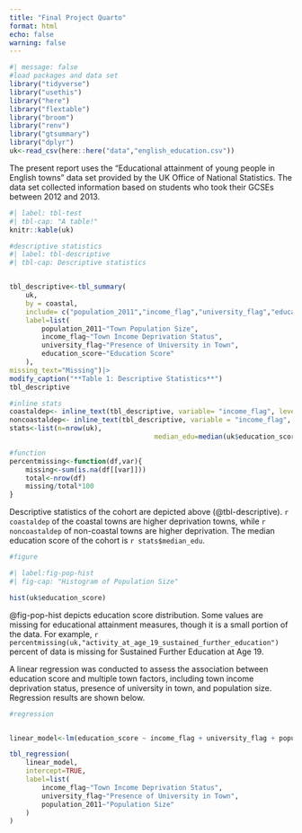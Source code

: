 ```yaml
---
title: "Final Project Quarto"
format: html
echo: false
warning: false
---
```


```r
#| message: false
#load packages and data set
library("tidyverse")
library("usethis")
library("here")
library("flextable")
library("broom")
library("renv")
library("gtsummary")
library("dplyr")
uk<-read_csv(here::here("data","english_education.csv"))

```
The present report uses the "Educational attainment of young people in English towns" data set provided by the UK Office of National Statistics. The data set collected information based on students who took their GCSEs between 2012 and 2013. 

```r
#| label: tbl-test
#| tbl-cap: "A table!"
knitr::kable(uk)
```


```r
#descriptive statistics
#| label: tbl-descriptive
#| tbl-cap: Descriptive statistics


tbl_descriptive<-tbl_summary(
	uk,
	by = coastal,
	include= c("population_2011","income_flag","university_flag","education_score"),
	label=list(
		population_2011~"Town Population Size",
		income_flag~"Town Income Deprivation Status",
		university_flag~"Presence of University in Town",
		education_score~"Education Score"
	),
missing_text="Missing")|>
modify_caption("**Table 1: Descriptive Statistics**")
tbl_descriptive

#inline stats
coastaldep<- inline_text(tbl_descriptive, variable= "income_flag", level = "Higher deprivation towns", column = "Coastal")
noncoastaldep<- inline_text(tbl_descriptive, variable = "income_flag", level = "Higher deprivation towns", column = "Non-coastal")
stats<-list(n=nrow(uk),
									median_edu=median(uk$education_score, na.rm=TRUE))

#function
percentmissing<-function(df,var){
	missing<-sum(is.na(df[[var]]))
	total<-nrow(df)
	missing/total*100
}

```
Descriptive statistics of the cohort are depicted above (@tbl-descriptive). `r coastaldep` of the coastal towns are higher deprivation towns, while `r noncoastaldep` of non-coastal towns are higher deprivation. The median education score of the cohort is `r stats$median_edu`. 
```r
#figure

#| label:fig-pop-hist
#| fig-cap: "Histogram of Population Size"

hist(uk$education_score)

```
@fig-pop-hist depicts education score distribution. Some values are missing for educational attainment measures, though it is a small portion of the data. For example, `r percentmissing(uk,"activity_at_age_19_sustained_further_education")` percent of data is missing for Sustained Further Education at Age 19. 

A linear regression was conducted to assess the association between education score and multiple town factors, including town income deprivation status, presence of university in town, and population size. Regression results are shown below. 
```r
#regression


linear_model<-lm(education_score ~ income_flag + university_flag + population_2011, data=uk)

tbl_regression(
	linear_model,
	intercept=TRUE,
	label=list(
		income_flag~"Town Income Deprivation Status",
		university_flag~"Presence of University in Town",
		population_2011~"Population Size"
	)
)

```


